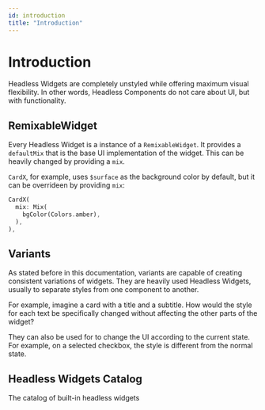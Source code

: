 ```yaml
---
id: introduction
title: "Introduction"
---
```


# Introduction

Headless Widgets are completely unstyled while offering maximum visual flexibility. In 
other words, Headless Components do not care about UI, but with functionality.

## RemixableWidget

Every Headless Widget is a instance of a `RemixableWidget`. It provides a `defaultMix` 
that is the base UI implementation of the widget. This can be heavily changed by providing a `mix`. 

`CardX`, for example, uses `$surface` as the background color by default, but it can be 
overrideen by providing `mix`:

```dart
CardX(
  mix: Mix(
    bgColor(Colors.amber),
  ),
),
```

## Variants

As stated before in this documentation, variants are capable of creating consistent 
variations of widgets. They are heavily used Headless Widgets, usually to separate 
styles from one component to another. 

For example, imagine a card with a title and a subtitle. How would the style for 
each text be specifically changed without affecting the other parts of the widget?

They can also be used for to change the UI according to the current state. For example,
on a selected checkbox, the style is different from the normal state.

## Headless Widgets Catalog

The catalog of built-in headless widgets 